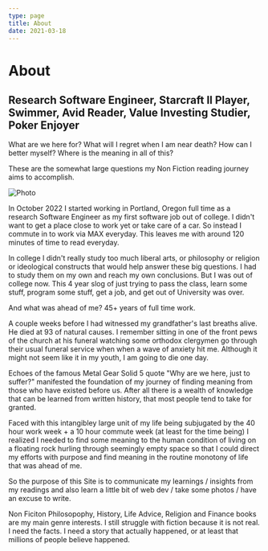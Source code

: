 ```yaml
---
type: page
title: About
date: 2021-03-18
---
```


# About
<h2> Research Software Engineer, Starcraft II Player, Swimmer, Avid Reader, Value Investing Studier, Poker Enjoyer </h2>

What are we here for? What will I regret when I am near death? How can I better myself?
Where is the meaning in all of this? 

These are the somewhat large questions my Non Fiction reading journey aims to accomplish.

<Image
  src="/images/GrayTrees.jpg"
  alt="Photo"
  width={1125}
  height={750}
  priority
  className="next-image"
/>

In October 2022 I started working in Portland, Oregon full time as a research Software Engineer as my first software job out of college.
I didn't want to get a place close to work yet or take care of a car.
So instead I commute in to work via MAX everyday. This leaves me with around 120 minutes of time to read everyday.

In college I didn't really study too much liberal arts, or philosophy or religion or ideological constructs that would help answer these big questions. I had to study them on my own and reach my own conclusions.
But I was out of college now. This 4 year slog of just trying to pass the class, learn some stuff, program some stuff,  get a job, and get out of University was over.

And what was ahead of me? 45+ years of full time work.

A couple weeks before I had witnessed my grandfather's last breaths alive. He died at 93 of natural causes. I remember sitting in one of the front pews of the church at his funeral watching some orthodox
clergymen go through their usual funeral service when when a wave of anxiety hit me. Although it might not seem like it in my youth, I am going to die one day.  

Echoes of the famous Metal Gear Solid 5 quote "Why are we here, just to suffer?" manifested the foundation of my journey of finding meaning from those who have existed before us.
After all there is a wealth of knowledge that can be learned from written history, that most people tend to take for granted.

Faced with this intangibley large unit of my life being subjugated by the 40 hour work week + a 10 hour commute week (at least for the time being) I realized I needed to find some meaning to the human condition of 
living on a floating rock hurling through seemingly empty space so that I could direct my efforts with purpose and find meaning in the routine monotony of life that was ahead of me.

So the purpose of this Site is to communicate my learnings / insights from my readings and also learn a little bit of web dev / take some photos / have an excuse to write.

Non Ficiton Philosopophy, History, Life Advice, Religion and Finance books are my main genre interests. I still struggle with fiction because it is not real. I need the facts.
I need a story that actually happened, or at least that millions of people believe happened.




